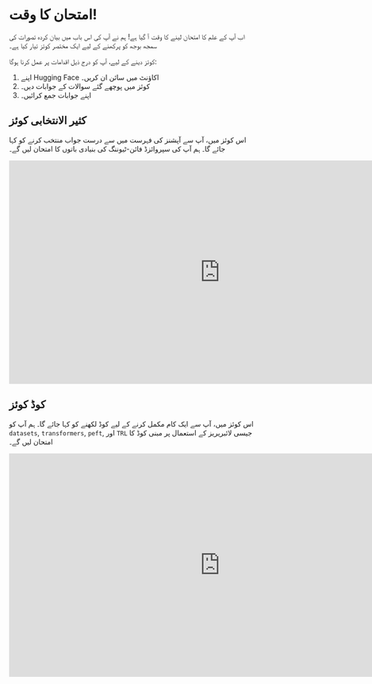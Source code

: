 # امتحان کا وقت!

اب آپ کے علم کا امتحان لینے کا وقت آ گیا ہے! ہم نے آپ کی اس باب میں بیان کردہ تصورات کی سمجھ بوجھ کو پرکھنے کے لیے ایک مختصر کوئز تیار کیا ہے۔

کوئز دینے کے لیے، آپ کو درج ذیل اقدامات پر عمل کرنا ہوگا:

1. اپنے Hugging Face اکاؤنٹ میں سائن ان کریں۔
2. کوئز میں پوچھے گئے سوالات کے جوابات دیں۔
3. اپنے جوابات جمع کرائیں۔

## کثیر الانتخابی کوئز

اس کوئز میں، آپ سے آپشنز کی فہرست میں سے درست جواب منتخب کرنے کو کہا جائے گا۔ ہم آپ کی سپروائزڈ فائن-ٹیوننگ کی بنیادی باتوں کا امتحان لیں گے۔

<iframe
	src="https://nlp-course-supervised-finetuning-quiz.hf.space"
	frameborder="0"
	width="850"
	height="450"
></iframe>

## کوڈ کوئز

اس کوئز میں، آپ سے ایک کام مکمل کرنے کے لیے کوڈ لکھنے کو کہا جائے گا۔ ہم آپ کو `datasets`, `transformers`, `peft`, اور `TRL` جیسی لائبریریز کے استعمال پر مبنی کوڈ کا امتحان لیں گے۔

<iframe
	src="https://nlp-course-sft-code-quiz.hf.space"
	frameborder="0"
	width="850"
	height="450"
></iframe>
